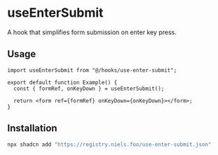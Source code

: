 
# useEnterSubmit

A hook that simplifies form submission on enter key press.

## Usage

```tsx
import useEnterSubmit from "@/hooks/use-enter-submit";

export default function Example() {
  const { formRef, onKeyDown } = useEnterSubmit();

  return <form ref={formRef} onKeyDown={onKeyDown}></form>;
}
```

## Installation

```bash
npx shadcn add "https://registry.niels.foo/use-enter-submit.json"
```

<Source name="use-enter-submit" />
